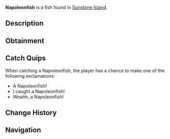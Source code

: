 {{FishInfobox
|image          = Napoleonfish.png
|rarity         = Rare
|sea            = First Sea
|location       = [[Sunstone Island]]
|sublocation    = 
|sources        = Fishing Rod
|radar_location = 
|xp             = 100
|weather        = Windy
|time           = Day
|season         = Summer
|bait           = 
|base_weight    = 35
|base_value     = 200
|weight_range   = 10
|base_chance    = 19
|base_resil     = 40
}}
'''Napoleonfish''' is a {{Rarity|Rare}} fish found in [[Sunstone Island]].

== Description ==
{{Description|The Napoleonfish, also known as the Humphead Wrasse, is a large and brightly coloured fish with a distinctive bump on its forehead. Despite its size, it is surprisingly agile, making it a thrilling challenge for anglers.|Bestiary Entry}}

== Obtainment ==
{{Description|Found easier in the outer waters of Sunstone Island during the day.|Bestiary Hint}}
{{Fish Availability|
Sunstone Island
|top_rods      = 
Krampus's Rod\116691.07\107953.75;
Magma Rod\109554.01\101351.09;
Plastic Rod\102318.05\94133.49;
Leviathan's Fang Rod\82481.19\69432.82;
Great Rod of Oscar\77212.94\53989.54;
Buddy Bond Rod\76007.69\69927.74;
Fast Rod\67115.95\73368.64;
Trident Rod\74303.83\59935.78;
Astralhook Rod\72171.41\52862.08;
Ethereal Prism Rod\72044.75\52950.99;
Free Spirit Rod\71541.48\60108.57;
Seraphic Rod\68892.82\52254.08;
No-Life Rod\68090.77\53345.32;
Rod Of The Forgotten Fang\64369.89\48997.51;
Challenger's Rod\61874\48299.03;
Blazebringer Rod\59547.98\47165.5;
Rod Of The Depths\57681.59\44380.43;
Rod Of The Exalted One\57200.36\42777.46;
Zeus Rod\56101.62\44435.78;
Verdant Shear Rod\55128.97\44146.96;
Depthseeker Rod\50485.57\40576.67;
Avalanche Rod\45493.57\36617.96;
Volcanic Rod\43715.55\34625.28;
Steady Rod\18128.24\11872.56
|recommended   = Trident Rod
}}

== Catch Quips ==
When catching a Napoleonfish, the player has a chance to make one of the following exclamations:
* A Napoleonfish!
* I caught a Napoleonfish!
* Woahh, a Napoleonfish!

== Change History ==
{{Change History|{{subst:Current Version}}}}

== Navigation ==
{{Fish Navbox|Sunstone Island}}
